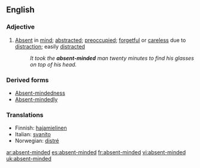 ==English==
===Adjective===
{{en-adj}}
#[[Absent]] in [[mind]]; [[abstracted]]; [[preoccupied]]; [[forgetful]] or [[careless]] due to [[distract]]ion; easily [[distract]]ed
#:''It took the '''absent-minded''' man twenty minutes to find his glasses on top of his head.''

===Derived forms===
*[[Absent-mindedness]] 
*[[Absent-mindedly]]

===Translations===
*Finnish: [[hajamielinen]]
*Italian: [[svanito]]
*Norwegian: [[distré]]

[[ar:absent-minded]]
[[es:absent-minded]]
[[fr:absent-minded]]
[[vi:absent-minded]]
[[uk:absent-minded]]